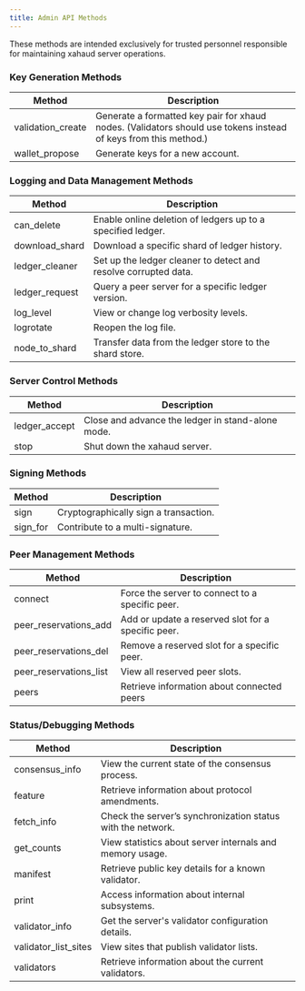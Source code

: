 ```yaml
---
title: Admin API Methods
---
```

These methods are intended exclusively for trusted personnel responsible for maintaining xahaud server operations.

### Key Generation Methods



| Method             | Description                                                                                                     |
| ------------------ | --------------------------------------------------------------------------------------------------------------- |
| validation_create | Generate a formatted key pair for xhaud nodes. (Validators should use tokens instead of keys from this method.) |
| wallet_propose    | Generate keys for a new account.                                                                                |

### Logging and Data Management Methods



| Method          | Description                                                     |
| --------------- | --------------------------------------------------------------- |
| can_delete     | Enable online deletion of ledgers up to a specified ledger.     |
| download_shard | Download a specific shard of ledger history.                    |
| ledger_cleaner | Set up the ledger cleaner to detect and resolve corrupted data. |
| ledger_request | Query a peer server for a specific ledger version.              |
| log_level      | View or change log verbosity levels.                            |
| logrotate       | Reopen the log file.                                            |
| node_to_shard | Transfer data from the ledger store to the shard store.         |

### Server Control Methods

| Method         | Description                                       |
| -------------- | ------------------------------------------------- |
| ledger_accept | Close and advance the ledger in stand-alone mode. |
| stop           | Shut down the xahaud server.                      |

### Signing Methods

| Method    | Description                           |
| --------- | ------------------------------------- |
| sign      | Cryptographically sign a transaction. |
| sign_for | Contribute to a multi-signature.      |

### Peer Management Methods

| Method                   | Description                                        |
| ------------------------ | -------------------------------------------------- |
| connect                  | Force the server to connect to a specific peer.    |
| peer_reservations_add  | Add or update a reserved slot for a specific peer. |
| peer_reservations_del  | Remove a reserved slot for a specific peer.        |
| peer_reservations_list | View all reserved peer slots.                      |
| peers                    | Retrieve information about connected peers         |

### Status/Debugging Methods



| Method                 | Description                                                 |
| ---------------------- | ----------------------------------------------------------- |
| consensus_info        | View the current state of the consensus process.            |
| feature                | Retrieve information about protocol amendments.             |
| fetch_info            | Check the server’s synchronization status with the network. |
| get_counts            | View statistics about server internals and memory usage.    |
| manifest               | Retrieve public key details for a known validator.          |
| print                  | Access information about internal subsystems.               |
| validator_info        | Get the server's validator configuration details.           |
| validator_list_sites | View sites that publish validator lists.                    |
| validators             | Retrieve information about the current validators.          |
